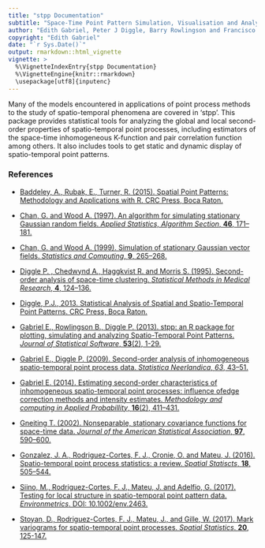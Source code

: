---
title: "stpp Documentation"
subtitle: "Space-Time Point Pattern Simulation, Visualisation and Analysis"
author: "Edith Gabriel, Peter J Diggle, Barry Rowlingson and Francisco J Rodriguez-Cortes"
copyright: "Edith Gabriel"
date: "`r Sys.Date()`"
output: rmarkdown::html_vignette
vignette: >
  %\VignetteIndexEntry{stpp Documentation}
  %\VignetteEngine{knitr::rmarkdown}
  \usepackage[utf8]{inputenc}
---

Many of the models encountered in applications of point process methods to the study of spatio-temporal phenomena are covered in 'stpp'. This package provides statistical tools for analyzing the global and local second-order properties of spatio-temporal point processes, including estimators of the space-time inhomogeneous K-function and pair correlation function among others. It also includes tools to get static and dynamic display of spatio-temporal point patterns.

### References

- [Baddeley, A., Rubak, E., Turner, R. (2015). Spatial Point Patterns: Methodology and Applications with R. CRC Press, Boca Raton.](https://www.routledge.com/Spatial-Point-Patterns-Methodology-and-Applications-with-R/Baddeley-Rubak-Turner/p/book/9781482210200/)
 
- [Chan, G. and Wood A. (1997). An algorithm for simulating stationary Gaussian random fields. *Applied Statistics, Algorithm Section*, **46**, 171–181.](https://rss.onlinelibrary.wiley.com/doi/abs/10.1111/1467-9876.00057/)

- [Chan, G. and Wood A. (1999). Simulation of stationary Gaussian vector fields. *Statistics and Computing*, **9**, 265–268.](https://link.springer.com/article/10.1023/A:1008903804954/)

- [Diggle P. , Chedwynd A., Haggkvist R. and Morris S. (1995). Second-order analysis of space-time clustering. *Statistical Methods in Medical Research*, **4**, 124–136.](https://journals.sagepub.com/doi/abs/10.1177/096228029500400203/)

- [Diggle, P.J., 2013. Statistical Analysis of Spatial and Spatio-Temporal Point Patterns. CRC Press, Boca Raton.](https://www.routledge.com/Statistical-Analysis-of-Spatial-and-Spatio-Temporal-Point-Patterns-Third/Diggle/p/book/9781466560239/)

- [Gabriel E., Rowlingson B., Diggle P. (2013). stpp: an R package for plotting, simulating and analyzing Spatio-Temporal Point Patterns. *Journal of Statistical Software*, **53**(2), 1-29.](https://www.jstatsoft.org/article/view/v053i02/)

- [Gabriel E., Diggle P. (2009). Second-order analysis of inhomogeneous spatio-temporal point process data. *Statistica Neerlandica*, *63*, 43–51.](https://onlinelibrary.wiley.com/doi/abs/10.1111/j.1467-9574.2008.00407.x/)

- [Gabriel E. (2014). Estimating second-order characteristics of inhomogeneous spatio-temporal point processes: influence ofedge correction methods and intensity estimates. *Methodology and computing in Applied Probabillity*, **16**(2), 411–431.](https://link.springer.com/article/10.1007/s11009-013-9358-3/)

- [Gneiting T. (2002). Nonseparable, stationary covariance functions for space-time data. *Journal of the American Statistical Association*, **97**, 590–600.](https://www.tandfonline.com/doi/abs/10.1198/016214502760047113/)

- [Gonzalez, J. A., Rodriguez-Cortes, F. J., Cronie, O. and Mateu, J. (2016). Spatio-temporal point process statistics: a review. *Spatial Statiscts*, **18**, 505–544.](https://www.sciencedirect.com/science/article/pii/S2211675316301130/)

- [Siino, M., Rodriguez-Cortes, F. J., Mateu, J. and Adelfio, G. (2017). Testing for local structure in spatio-temporal point pattern data. *Environmetrics*. DOI: 10.1002/env.2463.](https://onlinelibrary.wiley.com/doi/abs/10.1002/env.2463/)

- [Stoyan, D., Rodriguez-Cortes, F. J., Mateu, J., and Gille, W. (2017). Mark variograms for spatio-temporal point processes. *Spatial Statistics*. **20**, 125-147.](https://www.sciencedirect.com/science/article/pii/S2211675317300696/)
